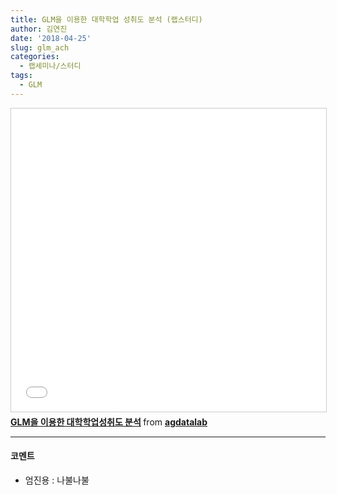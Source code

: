 ```yaml
---
title: GLM을 이용한 대학학업 성취도 분석 (랩스터디)
author: 김연진
date: '2018-04-25'
slug: glm_ach
categories:
  - 랩세미나/스터디
tags:
  - GLM
---
```


<iframe src="//www.slideshare.net/slideshow/embed_code/key/fe46Q5RBv9m7tm" width="595" height="485" frameborder="0" marginwidth="0" marginheight="0" scrolling="no" style="border:1px solid #CCC; border-width:1px; margin-bottom:5px; max-width: 100%;" allowfullscreen> </iframe> <div style="margin-bottom:5px"> <strong> <a href="//www.slideshare.net/agdatalab/glm-94964281" title="GLM을 이용한 대학학업성취도 분석" target="_blank">GLM을 이용한 대학학업성취도 분석</a> </strong> from <strong><a href="https://www.slideshare.net/agdatalab" target="_blank">agdatalab</a></strong> </div>

---

#### 코멘트

* 엄진용 : 나불나불




